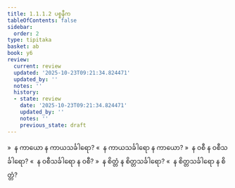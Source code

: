 ```yaml
---
title: 1.1.1.2 ပစ္စနီက
tableOfContents: false
sidebar:
  order: 2
type: tipitaka
basket: ab
book: y6
review:
  current: review
  updated: '2025-10-23T09:21:34.824471'
  updated_by: ''
  notes: ''
  history:
  - state: review
    date: '2025-10-23T09:21:34.824471'
    updated_by: ''
    notes: ''
    previous_state: draft
---
```



<ReviewStatus review={frontmatter.review} showDetails={true} />

<HypothesisAnnotation frontmatter={frontmatter} />

<DynamicBreadcrumb />

<Division number="3" book="y6" e="ch" v="34" p="1">

<Paragraph number="9" book="y6">
»  န ကာယော န ကာယသင်္ခါရော?
</Paragraph>

<Paragraph number="10" book="y6">
«  န ကာယသင်္ခါရော န ကာယော?
</Paragraph>

<Paragraph number="11" book="y6">
»  န ဝစီ န ဝစီသင်္ခါရော?
</Paragraph>

<Paragraph number="12" book="y6">
«  န ဝစီသင်္ခါရော န ဝစီ?
</Paragraph>

<Paragraph number="13" book="y6">
»  န စိတ္တံ န စိတ္တသင်္ခါရော?
</Paragraph>

<Paragraph number="14" book="y6">
«  န စိတ္တသင်္ခါရော န စိတ္တံ?
</Paragraph>
</Division>